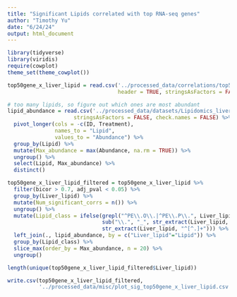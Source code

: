 ```yaml
---
title: "Significant Lipids correlated with top RNA-seq genes"
author: "Timothy Yu"
date: "6/24/24"
output: html_document
---
```

```r
library(tidyverse)
library(viridis)
require(cowplot)
theme_set(theme_cowplot())
```

```r
top50gene_x_liver_lipid = read.csv('../processed_data/correlations/top50gene_x_liver_lipid.csv', 
                                   header = TRUE, stringsAsFactors = FALSE, check.names = FALSE)
```

```r
# too many lipids, so figure out which ones are most abundant
lipid_abundance = read.csv('../processed_data/datasets/Lipidomics_liver.csv', header = TRUE,
                     stringsAsFactors = FALSE, check.names = FALSE) %>%
  pivot_longer(cols = -c(ID, Treatment),
               names_to = "Lipid",
               values_to = "Abundance") %>%
  group_by(Lipid) %>%
  mutate(Max_abundance = max(Abundance, na.rm = TRUE)) %>%
  ungroup() %>%
  select(Lipid, Max_abundance) %>%
  distinct()
```

```r
top50gene_x_liver_lipid_filtered = top50gene_x_liver_lipid %>% 
  filter(bicor > 0.7, adj_pval < 0.05) %>%
  group_by(Liver_lipid) %>%
  mutate(Num_significant_corrs = n()) %>%
  ungroup() %>% 
  mutate(Lipid_class = ifelse(grepl("^PE\\.O\\.|^PE\\.P\\.", Liver_lipid),
                              sub("\\.", "_", str_extract(Liver_lipid, "^PE\\..")),
                              str_extract(Liver_lipid, "^[^.]+"))) %>% drop_na() %>%
  left_join(., lipid_abundance, by = c("Liver_lipid"="Lipid")) %>%
  group_by(Lipid_class) %>%
  slice_max(order_by = Max_abundance, n = 20) %>%
  ungroup()

length(unique(top50gene_x_liver_lipid_filtered$Liver_lipid))

write.csv(top50gene_x_liver_lipid_filtered,
          '../processed_data/misc/plot_sig_top50gene_x_liver_lipid.csv', row.names = FALSE, quote = FALSE)
```
